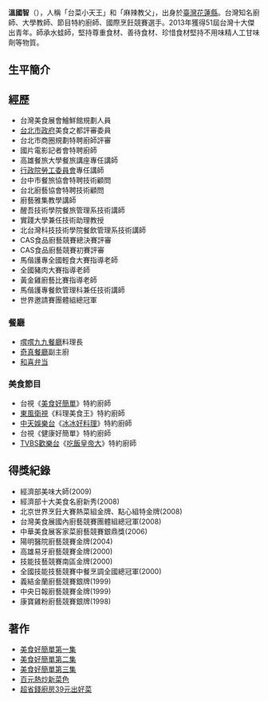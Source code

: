 {{blpunsourced|time=2013-10-21T03:45:50+00:00}}
{{Expand|time=2013-10-21}}
{{Infobox Person
| name = 溫國智
| image = 
| birth_date = {{Birth_date_and_age|1980|5|21}}
| birth_place = {{ROC|臺灣省}}[[花蓮縣|花蓮縣]] 
| nationality = {{ROC}}
| style = 中式料理、台灣料理、創意料理川菜、粵菜
| education = [[國立高雄餐旅學院|國立高雄餐旅學院]]（畢）
| television = 《[[美食好簡單|美食好簡單]]》節目特約廚師<br>《[[健康好簡單|健康好簡單]]》節目特約廚師<br>《吃飯皇帝大》節目特約廚師
|經紀公司 = [[松大娛樂經紀股份有限公司|松大娛樂經紀股份有限公司]]
}}
'''溫國智'''（{{bd|1980年|5月21日}}），人稱「台菜小天王」和「麻辣教父」，出身於[[臺灣|臺灣]][[花蓮縣|花蓮縣]]。台灣知名廚師、大學教師、節目特約廚師、國際烹飪競賽選手。2013年獲得51屆台灣十大傑出青年。師承水蛙師，堅持尊重食材、善待食材、珍惜食材堅持不用味精人工甘味劑等物質。

== 生平簡介 ==

== 經歷 ==
*台灣美食展會鱠鮮館規劃人員
*[[台北市政府|台北市政府]]美食之都評審委員
*台北市商圈規劃特聘廚師評審
*國片電影記者會特聘廚師
*高雄餐旅大學餐旅講座專任講師
*[[行政院勞工委員會|行政院勞工委員會]]專任講師
*台中市餐旅協會特聘技術顧問
*台北廚藝協會特聘技術顧問
*廚藝雅集教學講師
*醒吾技術學院餐旅管理系技術講師
*實踐大學兼任技術助理教授
*北台灣科技技術學院餐飲管理系技術講師
*CAS食品廚藝競賽總決賽評審
*CAS食品廚藝競賽初賽評審
*馬偕護專全國輕食大賽指導老師
*全國豬肉大賽指導老師
*黃金雞廚藝比賽指導老師
*馬偕護專餐飲管理科兼任技術講師
*世界邀請賽團體組總冠軍

=== 餐廳 ===
*[[嚐嚐九九餐廳|嚐嚐九九餐廳]]料理長
*[[奇真餐廳|奇真餐廳]]副主廚
*[[和喜弁当|和喜弁当]]

=== 美食節目 ===
*台視《[[美食好簡單|美食好簡單]]》特約廚師
*[[東風衛視|東風衛視]]《料理美食王》特約廚師
*[[中天娛樂台|中天娛樂台]]《[[冰冰好料理|冰冰好料理]]》特約廚師
*台視《健康好簡單》特約廚師
*[[TVBS歡樂台|TVBS歡樂台]]《[[吃飯皇帝大|吃飯皇帝大]]》特約廚師

== 得獎紀錄 ==
*經濟部美味大師(2009)
*經濟部十大美食名廚新秀(2008)
*北京世界烹飪大賽熱菜組金牌、點心組特金牌(2008)
*台灣美食展國內廚藝競賽團體組總冠軍(2008)
*中華美食展客家菜廚藝競賽銀鼎獎(2006)
*陽明醫院廚藝競賽金牌(2004)
*高雄易牙廚藝競賽金牌(2000)
*技能技藝競賽南區金牌(2000)
*全國技能技藝競賽中餐烹調全國總冠軍(2000)
*義結金蘭廚藝競賽銀牌(1999)
*中央日報廚藝競賽金牌(1999)
*康寶雞粉廚藝競賽銀牌(1998)

== 著作 ==
*[[美食好簡單第一集|美食好簡單第一集]]
*[[美食好簡單第二集|美食好簡單第二集]]
*[[美食好簡單第三集|美食好簡單第三集]]
*[[百元熱炒新菜色|百元熱炒新菜色]]
*[[超省錢廚房39元出好菜|超省錢廚房39元出好菜]]